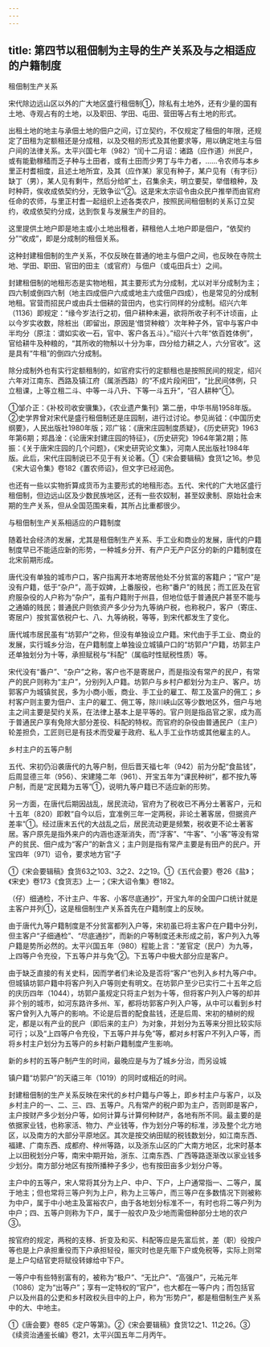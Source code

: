 ```yaml
---
---
---
```

title: 第四节以租佃制为主导的生产关系及与之相适应的户籍制度
---



租佃制生产关系

宋代除边远山区以外的广大地区盛行租佃制①，除私有土地外，还有少量的国有土地、寺观占有的土地，以及职田、学田、屯田、营田等占有土地的形式。

出租土地的地主与承佃土地的佃户之间，订立契约，不仅规定了租佃的年限，还规定了田租为定额租还是分成租，以及交租的形式及其他要求等，用以确定地主与佃户间的法律关系。太平兴国七年（982）“闰十二月诏：诸路（应作道）州民户，或有能勤稼穑而乏子种与土田者，或有土田而少男丁与牛力者，……令农师与本乡里正村耆相度，且述土地所宜，及其（应作某）家见有种子，某户见有（有字衍）缺丁（男），某人见有剩牛，然后分给旷土，召集余夫，明立要契，举借粮种，及时种莳，俟收成依契约分，无致争讼”②。这是宋太宗诏令由众民户推举而由官府任命的农师，与里正村耆一起组织上述各类农户，按照民间租佃制的关系订立契约，收成依契约分成，达到恢复与发展生产的目的。

这里提供土地户即是地主或小土地出租者，耕租他人土地户即是佃户，“依契约分”“收成”，即是分成制的租佃关系。

这种封建租佃制的生产关系，不仅反映在普通的地主与佃户之间，也反映在寺院土地、学田、职田、官田的田主（或官府）与佃户（或屯田兵士）之间。

封建租佃制的地租形态是实物地租，其主要形式为分成制，尤以对半分成制为主；四六制或倒四六制（地主四成佃户六成或地主六成佃户四成），也是常见的分成制地租。官营而招民户或由兵士佃耕的营田内，也实行同样的分成制。绍兴六年（1136）即规定：“缘今岁法行之初，佃户耕种未遍，欲将所收子利不计顷亩，止以今岁实收数，除桩出（即留出，原因是‘借贷种粮’）次年种子外，官中与客户中半均分（原注：谓如实收一石，官中、客户各五斗）。”绍兴十六年“依百姓体例”，官给耕牛及种粮的，“其所收的物斛以十分为率，四分给力耕之人，六分官收”。这是具有“牛租”的倒四六分成制。

除分成制外也有实行定额租制的，如官府实行的定额租也是按照民间的规定，绍兴六年对江南东、西路及镇江府（属浙西路）的“不成片段闲田”，“比民间体例，只立租课，上等立租二斗、中等一斗八升、下等一斗五升”，“召人耕种”①。

①邹介正：《补校司收安骥集》，《农业遗产集刊》第二册，中华书局1958年版。②史学界曾对宋代是盛行租佃制还是庄园制，进行过讨论。参见尚钺：《中国历史纲要》，人民出版社1980年版；邓广铭：《唐宋庄园制度质疑》，《历史研究》1963年第6期；郑昌淦：《论唐宋封建庄园的特征》，《历史研究》1964年第2期；陈振：《关于唐宋庄园的几个问题》，《宋史研究论文集》，河南人民出版社1984年版。此后，宋代庄园制说已不见于有关论著。①《宋会要辑稿》食货1之16。参见《宋大诏令集》卷182《置农师诏》，但文字已经润色。

也还有一些以实物折算成货币为主要形式的地租形态。五代、宋代的广大地区盛行租佃制，但边远山区及少数民族地区，还有一些农奴制，甚至奴隶制、原始社会末期的生产关系，但从全国范围来看，其所占比重都很少。

与租佃制生产关系相适应的户籍制度

随着社会经济的发展，尤其是租佃制生产关系、手工业和商业的发展，唐代的户籍制度早已不能适应新的形势，一种城乡分开、有产户无产户区分的新的户籍制度在北宋前期形成。

唐代没有单独的城市户口，客户指离开本地寄居他处不分贫富的客籍户；“官户”是没有户籍，低于“杂户”，高于奴婢，上番服役，也称“番户”的贱民；而工匠及在官府服杂役的人户称为“杂户”，虽有户籍附于州县，但地位低于普通民户甚至不能与之通婚的贱民；普通民户则依资产多少分为九等纳户税，也称税户，客户（寄庄、寄居户）按贫富依税户七、八、九等纳税，等等，到宋代都发生了变化。

唐代城市居民虽有“坊郭户”之称，但没有单独设立户籍。宋代由于手工业、商业的发展，实行城乡分治，在户籍制度上单独设立城镇户口的“坊郭户”户籍，坊郭主户还单独划分为十等，承担赋税与“科配”（属临时性赋税性质）等。

宋代没有“番户”、“杂户”之称，客户也不是寄居户，而是指没有常产的民户，有常产的民户则称为“主户”，分别列入户籍。坊郭户与乡村户都划分为主户、客户。坊郭客户为城镇贫民，多为小商小贩，商业、手工业的雇工、帮工及富户的佣工；乡村客户则主要为佃户、主户的雇工、佣工等，除川峡山区等少数地区外，佃户与地主之间主要是契约关系，在法律上基本上是平等的。官户则是指品官之家，成为高于普通民户享有免除大部分差役、科配的特权。而官府的杂役由普通民户（主户）轮差担负，工匠则已是有技术而受雇于政府、私人手工业作坊或其他雇主的人。

乡村主户的五等户制

五代、宋初仍沿袭唐代的九等户制，但后晋天福七年（942）前为分配“食盐钱”，后周显德三年（956）、宋建隆二年（961）、开宝五年为“课民种树”，都不按九等户制，而是“定民籍为五等”①，说明九等户籍已不适应新的形势。

另一方面，在唐代后期因战乱，居民流动，官府为了税收已不再分土著客户，元和十五年（820）即敕“自今以后，宜准例三年一定两税，非论土著客居，但据资产差率”①。经过唐末五代的大战乱之后，居民流动更是频繁，税收更不论土著客居。客户原先是指外来户的内涵也逐渐消失，而“浮客”、“牛客”、“小客”等没有常产的贫民、佃户成为“客户”的新含义；主户则是指有常产主要是有田产的民户。开宝四年（971）诏令，要求地方官“子

①《宋会要辑稿》食货63之103、3之2、2之19。①《五代会要》卷26《盐》；《宋史》卷173《食货志》上一；《宋大诏令集》卷182。

（仔）细通检，不计主户、牛客、小客尽底通抄”，开宝九年的全国户口统计就是主客户并列①，这是租佃制生产关系首先在户籍制度上的反映。

由于唐代九等户籍制度是不分贫富都列入户等，宋初虽已将主客户在户籍中分列，但主客户“子细通检”、“尽底通抄”，而新的户等制度还未形成之前，客户列入九等户籍是势所必然的。太平兴国五年（980）程能上言：“差官定（民户）为九等，上四等户令充役，下五等户并与免”②。下五等户中极大部分应是客户。

由于缺乏直接的有关史料，因而学者们未论及是否将“客户”也列入乡村九等户中。但城镇坊郭户籍中将客户列入户等则史有明文。在坊郭户至少已实行二十五年之后的庆历四年（1044），坊郭户虽规定只将主户划为十等，但将客户列入户等的却并非个别的城市，如河东路许多州、军，都将坊郭客户列入户等，从中可以看到乡村客户曾列入九等户的影响。不论是后晋的配食盐钱，还是后周、宋初的植树的规定，都是以有产业的民户（即后来的主户）为对象，并划分为五等来分担比较实际可行；以及“上四等户令充役，下五等户并与免”等，都对乡村客户不列入户等，而将乡村主户划分为五等户的乡村新户籍制度产生影响。

新的乡村的五等户制产生的时间，最晚应是与为了城乡分治，而另设城

镇户籍“坊郭户”的天禧三年（1019）的同时或相近的时间。

封建租佃制的生产关系反映在宋代的乡村户籍与户等上，即乡村主户与客户，以及乡村主户的一、二、三、四、五等户。凡有常产的税户即为主户，否则即是客户，主户按财产多少划分户等，如何计算与计算何种财产，各地有所不同。最主要的是依据家业钱，也称家活、物力、产业钱等，作为划分户等的标准，涉及整个北方地区，以及南方的大部分平原地区。其次是按交纳田赋的税钱数划分，如江南东西、福建、广南东西、成都府、梓州等路，以及浙东山区的广大南方地区，北宋时基本上以田税划分户等，南宋中期开始，浙东、江南东西、广西等路逐渐改以家业钱多少划分。南方部分地区有按所播种子多少，也有按田亩多少划分户等。

主户中的五等户，宋人常将其分为上户、中户、下户，上户通常指一、二等户，属于地主；但也常将三等户列为上户，称为上三等户，而三等户在多数情况下则被称为中户，属于中小地主及富裕农户，由于各地划分标准不一，有时也将二等户列为中户；四、五等户则称为下户，属于一般农户及少地而需佃种部分土地的农户③。

按官府的规定，两税的支移、折变及和买、科配等应是先富后贫，差（职）役按户等也是上户承担重役而下户承担轻役，赈灾时也是先赈下户或免税等，实际上则常是上户勾结官吏将赋役转嫁给中下户。

一等户中有些特别富有的，被称为“极户”、“无比户”、“高强户”，元祐元年（1086）定为“出等户”；享有一定特权的“官户”，也大都在一等户内；而包括官户以及州县的公吏和乡村政权头目中的上户，称为“形势户”，都是租佃制生产关系中的大、中地主。

①《唐会要》卷85《定户等第》。②《宋会要辑稿》食货12之1、11之26。③《续资治通鉴长编》卷21，太平兴国五年二月丙午。